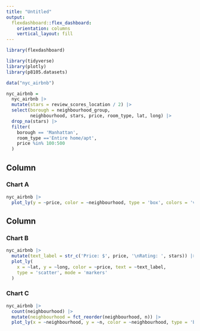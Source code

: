 ```yaml
---
title: "Untitled"
output: 
  flexdashboard::flex_dashboard:
    orientation: columns
    vertical_layout: fill
---
```


```r
library(flexdashboard)

library(tidyverse)
library(plotly)
library(p8105.datasets)
```


```r
data("nyc_airbnb")

nyc_airbnb =
  nyc_airbnb |>
  mutate(stars = review_scores_location / 2) |>
  select(borough = neighbourhood_group,
         neighbourhood, stars, price, room_type, lat, long) |>
  drop_na(stars) |>
  filter(
    borough == 'Manhattan',
    room_type =='Entire home/apt',
    price %in% 100:500
  )
```

Column {data-width=650}
-----------------------------------------------------------------------

### Chart A

```r
nyc_airbnb |>
  plot_ly(y = ~price, color = ~neighbourhood, type = 'box', colors = 'viridis')
```

Column {data-width=350}
-----------------------------------------------------------------------

### Chart B

```r
nyc_airbnb |>
  mutate(text_label = str_c('Price: $', price, '\nRating: ', stars)) |>
  plot_ly(
    x = ~lat, y = ~long, color = ~price, text = ~text_label,
    type = 'scatter', mode = 'markers'
  )
```

### Chart C

```r
nyc_airbnb |>
  count(neighbourhood) |>
  mutate(neighbourhood = fct_reorder(neighbourhood, n)) |>
  plot_ly(x = ~neighbourhood, y = ~n, color = ~neighbourhood, type = 'bar', colors = 'viridis')
```

